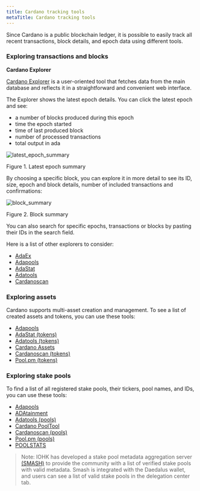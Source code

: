 ```yaml
---
title: Cardano tracking tools
metaTitle: Cardano tracking tools
---
```


Since Cardano is a public blockchain ledger, it is possible to easily track all
recent transactions, block details, and epoch data using different tools.

### Exploring transactions and blocks

**Cardano Explorer**

[Cardano Explorer](https://explorer.cardano.org/en) is a user-oriented tool that
fetches data from the main database and reflects it in a straightforward and
convenient web interface.

The Explorer shows the latest epoch details. You can click the latest epoch and
see:

- a number of blocks produced during this epoch
- time the epoch started
- time of last produced block
- number of processed transactions
- total output in ada

![latest_epoch_summary](latest_epoch_summary.png)

Figure 1. Latest epoch summary

By choosing a specific block, you can explore it in more detail to see its ID,
size, epoch and block details, number of included transactions and
confirmations:

![block_summary](block_summary.png)

Figure 2. Block summary

You can also search for specific epochs, transactions or blocks by pasting their
IDs in the search field.

Here is a list of other explorers to consider:

- [AdaEx](https://adaex.org/)
- [Adapools](https://adapools.org/)
- [AdaStat](https://adastat.net/transactions)
- [Adatools](https://adatools.io/transactions)
- [Cardanoscan](https://cardanoscan.io/transactions)

### Exploring assets

Cardano supports multi-asset creation and management. To see a list of created
assets and tokens, you can use these tools:

- [Adapools](https://adapools.org/)
- [AdaStat (tokens)](https://adastat.net/tokens)
- [Adatools (tokens)](https://adatools.io/tokens)
- [Cardano Assets](https://cardanoassets.com/)
- [Cardanoscan (tokens)](https://cardanoscan.io/tokens)
- [Pool.pm (tokens)](https://pool.pm/tokens)

### Exploring stake pools

To find a list of all registered stake pools, their tickers, pool names, and
IDs, you can use these tools:

- [Adapools](https://adapools.org/)
- [ADAtainment](https://www.adatainment.com/index.php?page=home&lang=en)
- [Adatools (pools)](https://adatools.io/pools)
- [Cardano PoolTool](https://pooltool.io/)
- [Cardanoscan (pools)](https://cardanoscan.io/pools)
- [Pool.pm (pools)](https://pool.pm/search)
- [POOLSTATS](https://poolstats.org/#)
   
> Note: IOHK has developed a stake pool metadata aggregation server [(SMASH)](/getting-started/operating-a-stake-pool/SMASH) to provide the community with a list of verified stake pools with valid metadata. Smash is integrated with the Daedalus wallet, and users can see a list of valid stake pools in the delegation center tab.
